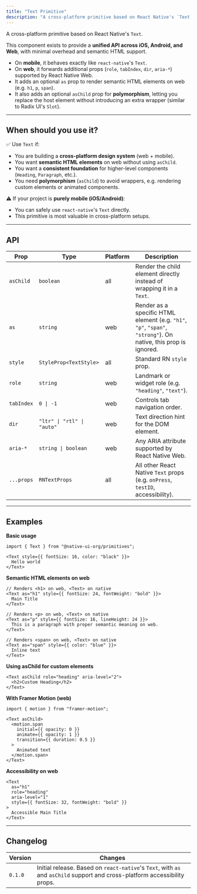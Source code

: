 ```yaml
---
title: "Text Primitive"
description: "A cross-platform primitive based on React Native's `Text`."
---
```


A cross-platform primitive based on React Native's `Text`.

This component exists to provide a **unified API across iOS, Android, and Web**, with minimal overhead and semantic HTML support.

- On **mobile**, it behaves exactly like `react-native`'s `Text`.
- On **web**, it forwards additional props (`role`, `tabIndex`, `dir`, `aria-*`) supported by React Native Web.
- It adds an optional `as` prop to render semantic HTML elements on web (e.g. `h1`, `p`, `span`).
- It also adds an optional `asChild` prop for **polymorphism**, letting you replace the host element without introducing an extra wrapper (similar to Radix UI's `Slot`).

---

## When should you use it?

✅ Use `Text` if:  
- You are building a **cross-platform design system** (web + mobile).  
- You want **semantic HTML elements** on web without using `asChild`.
- You want a **consistent foundation** for higher-level components (`Heading`, `Paragraph`, etc.).  
- You need **polymorphism** (`asChild`) to avoid wrappers, e.g. rendering custom elements or animated components.

⚠️ If your project is **purely mobile (iOS/Android)**:  
- You can safely use `react-native`'s `Text` directly.  
- This primitive is most valuable in cross-platform setups.  

---

## API

| Prop       | Type                   | Platform | Description                                                                 |
|------------|------------------------|----------|-----------------------------------------------------------------------------|
| `asChild` | `boolean`             | all      | Render the child element directly instead of wrapping it in a `Text`.       |
| `as`      | `string`              | web      | Render as a specific HTML element (e.g. `"h1"`, `"p"`, `"span"`, `"strong"`). On native, this prop is ignored. |
| `style`   | `StyleProp<TextStyle>` | all      | Standard RN `style` prop.                                                   |
| `role`    | `string`              | web      | Landmark or widget role (e.g. `"heading"`, `"text"`).                       |
| `tabIndex`| `0 \| -1`              | web      | Controls tab navigation order.                                              |
| `dir`     | `"ltr" \| "rtl" \| "auto"` | web      | Text direction hint for the DOM element.                                    |
| `aria-*`  | `string \| boolean`    | web      | Any ARIA attribute supported by React Native Web.                           |
| `...props`| `RNTextProps`         | all      | All other React Native `Text` props (e.g. `onPress`, `testID`, accessibility). |

---

## Examples

**Basic usage**
```tsx
import { Text } from "@native-ui-org/primitives";

<Text style={{ fontSize: 16, color: "black" }}>
  Hello world
</Text>
```

**Semantic HTML elements on web**
```tsx
// Renders <h1> on web, <Text> on native
<Text as="h1" style={{ fontSize: 24, fontWeight: "bold" }}>
  Main Title
</Text>

// Renders <p> on web, <Text> on native
<Text as="p" style={{ fontSize: 16, lineHeight: 24 }}>
  This is a paragraph with proper semantic meaning on web.
</Text>

// Renders <span> on web, <Text> on native
<Text as="span" style={{ color: "blue" }}>
  Inline text
</Text>
```

**Using asChild for custom elements**
```tsx
<Text asChild role="heading" aria-level="2">
  <h2>Custom Heading</h2>
</Text>
```

**With Framer Motion (web)**
```tsx
import { motion } from "framer-motion";

<Text asChild>
  <motion.span 
    initial={{ opacity: 0 }} 
    animate={{ opacity: 1 }}
    transition={{ duration: 0.5 }}
  >
    Animated text
  </motion.span>
</Text>
```

**Accessibility on web**
```tsx
<Text 
  as="h1" 
  role="heading" 
  aria-level="1"
  style={{ fontSize: 32, fontWeight: "bold" }}
>
  Accessible Main Title
</Text>
```

---

## Changelog

| Version | Changes                                                                 |
|---------|-------------------------------------------------------------------------|
| `0.1.0` | Initial release. Based on `react-native`'s `Text`, with `as` and `asChild` support and cross-platform accessibility props. |

